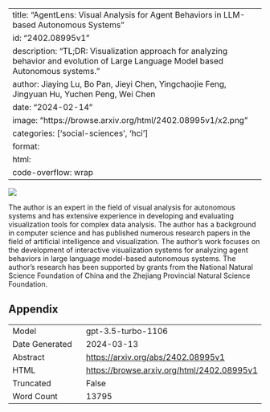 
---
title: "AgentLens: Visual Analysis for Agent Behaviors in LLM-based Autonomous Systems"
id: "2402.08995v1"
description: "TL;DR: Visualization approach for analyzing behavior and evolution of Large Language Model based Autonomous systems."
author: Jiaying Lu, Bo Pan, Jieyi Chen, Yingchaojie Feng, Jingyuan Hu, Yuchen Peng, Wei Chen
date: "2024-02-14"
image: "https://browse.arxiv.org/html/2402.08995v1/x2.png"
categories: ['social-sciences', 'hci']
format:
  html:
    code-overflow: wrap
---

![](https://browse.arxiv.org/html/2402.08995v1/x2.png)

The author is an expert in the field of visual analysis for autonomous systems and has extensive experience in developing and evaluating visualization tools for complex data analysis. The author has a background in computer science and has published numerous research papers in the field of artificial intelligence and visualization. The author's work focuses on the development of interactive visualization systems for analyzing agent behaviors in large language model-based autonomous systems. The author's research has been supported by grants from the National Natural Science Foundation of China and the Zhejiang Provincial Natural Science Foundation.

## Appendix

|          |          |
|----------|----------|
| Model     | gpt-3.5-turbo-1106       |
| Date Generated     | 2024-03-13       |
| Abstract | [https://arxiv.org/abs/2402.08995v1](https://arxiv.org/abs/2402.08995v1)        |
| HTML     | [https://browse.arxiv.org/html/2402.08995v1](https://browse.arxiv.org/html/2402.08995v1)       |
| Truncated       | False       |
| Word Count       | 13795       |